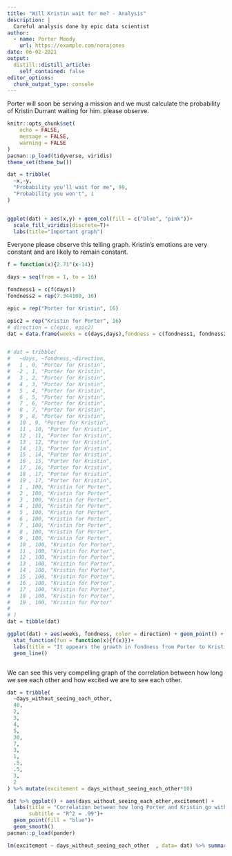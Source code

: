 ```yaml
---
title: "Will Kristin wait for me? - Analysis"
description: |
  Careful analysis done by epic data scientist
author:
  - name: Porter Moody
    url: https://example.com/norajones
date: 06-02-2021
output:
  distill::distill_article:
    self_contained: false
editor_options: 
  chunk_output_type: console
---
```


Porter will soon be serving a mission and we must calculate the probability of Kristin Durrant waiting for him. please observe.


```r
knitr::opts_chunk$set(
	echo = FALSE,
	message = FALSE,
	warning = FALSE
)
pacman::p_load(tidyverse, viridis)
theme_set(theme_bw())

dat = tribble(
  ~x,~y,
  "Probability you'll wait for me", 99,
  "Probability you won't", 1
)


ggplot(dat) + aes(x,y) + geom_col(fill = c("blue", "pink"))+
  scale_fill_viridis(discrete=T)+
  labs(title="Important graph")

```




Everyone please observe this telling graph. Kristin's emotions are very constant and are likely to remain constant.

```r
f = function(x){2.71^(x-14)}

days = seq(from = 1, to = 16)

fondness1 = c(f(days))
fondness2 = rep(7.344100, 16)

epic = rep("Porter for Kristin", 16)

epic2 = rep("Kristin for Porter", 16)
# direction = c(epic, epic2)
dat = data.frame(weeks = c(days,days),fondness = c(fondness1, fondness2)  ,direction = c(epic,epic2))


# dat = tribble(
#   ~days, ~fondness,~direction,
#   1 , 0, "Porter for Kristin",
#   2 , 1, "Porter for Kristin",
#   3 , 2, "Porter for Kristin",
#   4 , 3, "Porter for Kristin",
#   5 , 4, "Porter for Kristin",
#   6 , 5, "Porter for Kristin",
#   7 , 6, "Porter for Kristin",
#   8 , 7, "Porter for Kristin",
#   9 , 8, "Porter for Kristin",
#   10 , 9, "Porter for Kristin",
#   11 , 10, "Porter for Kristin",
#   12 , 11, "Porter for Kristin",
#   13 , 12, "Porter for Kristin",
#   14 , 13, "Porter for Kristin",
#   15 , 14, "Porter for Kristin",
#   16 , 15, "Porter for Kristin",
#   17 , 16, "Porter for Kristin",
#   18 , 17, "Porter for Kristin",
#   19 , 17, "Porter for Kristin",
#   1 , 100, "Kristin for Porter",
#   2 , 100, "Kristin for Porter",
#   3 , 100, "Kristin for Porter",
#   4 , 100, "Kristin for Porter",
#   5 , 100, "Kristin for Porter",
#   6 , 100, "Kristin for Porter",
#   7 , 100, "Kristin for Porter",
#   8 , 100, "Kristin for Porter",
#   9 , 100, "Kristin for Porter",
#   10 , 100, "Kristin for Porter",
#   11 , 100, "Kristin for Porter",
#   12 , 100, "Kristin for Porter",
#   13 , 100, "Kristin for Porter",
#   14 , 100, "Kristin for Porter",
#   15 , 100, "Kristin for Porter",
#   16 , 100, "Kristin for Porter",
#   17 , 100, "Kristin for Porter",
#   18 , 100, "Kristin for Porter",
#   19 , 100, "Kristin for Porter"
# 
# )
dat = tibble(dat)

ggplot(dat) + aes(weeks, fondness, color = direction) + geom_point() + 
  stat_function(fun = function(x){f(x)})+
  labs(title = "It appears the growth in fondness from Porter to Kristin is exponential.",subtitle = "Currently their fondness levels are equal, but porter's fondness will likely soon reach the skies.")+
  geom_line()



```

We can see this very compelling graph of the correlation between how long we see each other and how excited we are to see each other.
 
```r
dat = tribble(
  ~days_without_seeing_each_other,
  40,
  2,
  3,
  4,
  5,
  30,
  7,
  3,
  1,
  .5,
  .5,
  3,
  2
) %>% mutate(excitement = days_without_seeing_each_other*10)

dat %>% ggplot() + aes(days_without_seeing_each_other,excitement) + 
  labs(title = "Correlation between how long Porter and Kristin go without seeing each other and their excitement to see each other",
       subtitle = "R^2 = .99")+
  geom_point(fill = "blue")+
  geom_smooth()
pacman::p_load(pander)

lm(excitement ~ days_without_seeing_each_other  , data= dat) %>% summary() %>% pander()

```





